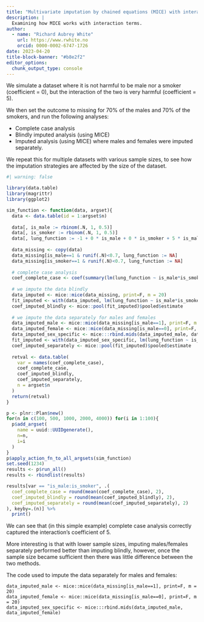 ```yaml
---
title: "Multivariate imputation by chained equations (MICE) with interaction terms"
description: |
  Examining how MICE works with interaction terms.
author:
  - name: "Richard Aubrey White"
    url: https://www.rwhite.no
    orcid: 0000-0002-6747-1726
date: 2023-04-20
title-block-banner: "#b8e2f2"
editor_options: 
  chunk_output_type: console
---
```


We simulate a dataset where it is not harmful to be male nor a smoker (coefficient = 0), but the interaction of the two is very harmful (coefficient = 5).

We then set the outcome to missing for 70% of the males and 70% of the smokers, and run the following analyses:

- Complete case analysis
- Blindly imputed analysis (using MICE)
- Imputed analysis (using MICE) where males and females were imputed separately.

We repeat this for multiple datasets with various sample sizes, to see how the imputation strategies are affected by the size of the dataset.

```r
#| warning: false

library(data.table)
library(magrittr)
library(ggplot2)

sim_function <- function(data, argset){
  data <- data.table(id = 1:argset$n)
  
  data[, is_male := rbinom(.N, 1, 0.5)]
  data[, is_smoker := rbinom(.N, 1, 0.5)]
  data[, lung_function := -1 + 0 * is_male + 0 * is_smoker + 5 * is_male * is_smoker + rnorm(.N, sd = 2)]
  
  data_missing <- copy(data)
  data_missing[is_male==1 & runif(.N)<0.7, lung_function := NA]
  data_missing[is_smoker==1 & runif(.N)<0.7, lung_function := NA]
  
  # complete case analysis
  coef_complete_case <- coef(summary(lm(lung_function ~ is_male*is_smoker, data = data_missing)))[,1]
  
  # we impute the data blindly
  data_imputed <- mice::mice(data_missing, print=F, m = 20)
  fit_imputed <- with(data_imputed, lm(lung_function ~ is_male*is_smoker))
  coef_imputed_blindly <- mice::pool(fit_imputed)$pooled$estimate
  
  # we impute the data separately for males and females
  data_imputed_male <- mice::mice(data_missing[is_male==1], print=F, m = 20)
  data_imputed_female <- mice::mice(data_missing[is_male==0], print=F, m = 20)
  data_imputed_sex_specific <- mice:::rbind.mids(data_imputed_male, data_imputed_female)
  fit_imputed <- with(data_imputed_sex_specific, lm(lung_function ~ is_male*is_smoker))
  coef_imputed_separately <- mice::pool(fit_imputed)$pooled$estimate
  
  retval <- data.table(
    var = names(coef_complete_case),
    coef_complete_case,
    coef_imputed_blindly,
    coef_imputed_separately,
    n = argset$n
  )
  return(retval)
}

p <- plnr::Plan$new()
for(n in c(100, 500, 1000, 2000, 4000)) for(i in 1:100){
  p$add_argset(
    name = uuid::UUIDgenerate(),
    n=n,
    i=i
  )
}
p$apply_action_fn_to_all_argsets(sim_function)
set.seed(1234)
results <- p$run_all()
results <- rbindlist(results)

results[var == "is_male:is_smoker", .(
  coef_complete_case = round(mean(coef_complete_case), 2),
  coef_imputed_blindly = round(mean(coef_imputed_blindly), 2),
  coef_imputed_separately = round(mean(coef_imputed_separately), 2)
), keyby=.(n)] %>% 
  print()
```

We can see that (in this simple example) complete case analysis correctly captured the interaction's coefficient of 5.

More interesting is that with lower sample sizes, imputing males/females separately performed better than imputing blindly, however, once the sample size became sufficient then there was little difference between the two methods.

The code used to impute the data separately for males and females:

```
data_imputed_male <- mice::mice(data_missing[is_male==1], print=F, m = 20)
data_imputed_female <- mice::mice(data_missing[is_male==0], print=F, m = 20)
data_imputed_sex_specific <- mice:::rbind.mids(data_imputed_male, data_imputed_female)
```


